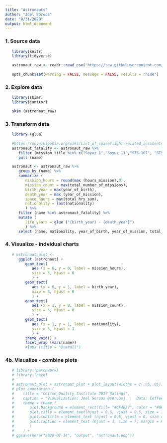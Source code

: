 ```yaml
---
title: "Astronauts"
author: "Joel Soroos"
date: "8/31/2020"
output: html_document
---
```



### 1. Source data
```r

   library(knitr)
   library(tidyverse)

   astronaut_raw <- readr::read_csv('https://raw.githubusercontent.com/rfordatascience/tidytuesday/master/data/2020/2020-07-14/astronauts.csv')
   
   opts_chunk$set(warning = FALSE, message = FALSE, results = "hide")
```


### 2.  Explore data
```r

   library(skimr)
   library(janitor)

   skim (astronaut_raw)
```


### 3.  Transform data
```r

   library (glue)
   
   #https://en.wikipedia.org/wiki/List_of_spaceflight-related_accidents_and_incidents
   astronaut_fatality <- astronaut_raw %>%
      filter (mission_title %in% c("Soyuz 1","Soyuz 11","STS-107", "STS-51L","STS-51-L", "STS 51-L")) %>%
      pull (name)

   astronaut <- astronaut_raw %>%
      group_by (name) %>%
      summarize (
         mission_hours = round(max (hours_mission),0),
         mission_count = max(total_number_of_missions),
         birth_year = max(year_of_birth),
         death_year = max (year_of_mission),
         space_hours = max(total_hrs_sum),
         nationality = last(nationality)
         ) %>%
      filter (name %in% astronaut_fatality) %>%
      mutate (
         life_years = glue ("{birth_year} - {death_year}")
         ) %>%
      select (name, nationality, year_of_birth, year_of_mission, total_number_of_missions, total_hrs_sum, hours_mission) %>%
```


### 4.  Visualize - indvidual charts
```r

   # astronaut_plot <-
      ggplot (astronaut) +
         geom_text(
            aes (x = 0, y = 0, label = mission_hours),
            size = 3, hjust = 0
            ) +
         geom_text(
            aes (x = 0, y = 1, label = birth_year),
            size = 3, hjust = 0
            ) +
         geom_text(
            aes (x = 1, y = 0, label = mission_count),
            size = 3, hjust = 0
            ) +
         geom_text(
            aes (x = 1, y = 1, label = nationality),
            size = 3, hjust = 1
            ) +
         theme_void() +
         facet_wrap (vars(name))
         #labs (title = "Overall")
```   


### 4b.  Visualize - combine plots
```r

   # library (patchwork)
   # library (here)
   # 
   # astronaut_plot + astronaut_plot + plot_layout(widths = c(.05,.05)) +
   # plot_annotation (
   #    title = "Coffee Quality Institute 2017 Ratings",
   #    caption = "Visualization: Joel Soroos @soroosj  |  Data: Coffee Quality Institute via Kaggle via R4DS Tidy Tuesday",
   #    theme = theme (
   #       plot.background = element_rect(fill= "#6F4E37", color = "#6F4E37"),
   #       plot.title = element_text(hjust = 0.5, vjust = 0.5, size = 14, face = "bold", margin = margin (0,0,20,0), color = "white"),
   #       plot.subtitle = element_text (hjust = 0.5, vjust = 0, size = 10, margin = margin (0,0,25,0), color = "white"),
   #       plot.caption = element_text (hjust = 1, size = 7, margin = margin (15,0,0,0), color = "white")
   #       )
   #    ) +
   # ggsave(here("2020-07-14", "output", "astronaut.png"))
``` 